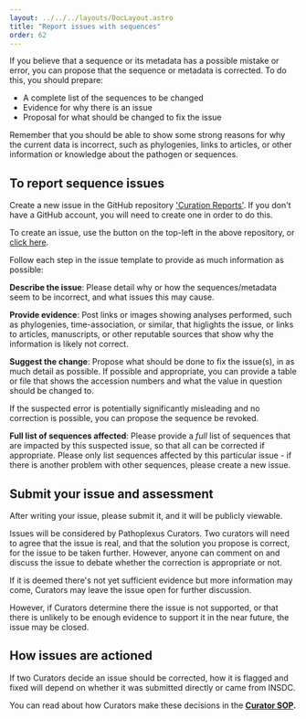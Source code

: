```yaml
---
layout: ../../../layouts/DocLayout.astro
title: "Report issues with sequences"
order: 62
---
```


If you believe that a sequence or its metadata has a possible mistake or error, you can 
propose that the sequence or metadata is corrected.
To do this, you should prepare:
- A complete list of the sequences to be changed
- Evidence for why there is an issue
- Proposal for what should be changed to fix the issue

Remember that you should be able to show some strong reasons
for why the current data is incorrect, such as phylogenies, links to articles, or other
information or knowledge about the pathogen or sequences.

## To report sequence issues

Create a new issue in the GitHub repository ['Curation Reports'](https://github.com/pathoplexus/curation_reports).
If you don't have a GitHub account, you will need to create one in order to do this.

To create an issue, use the button on the top-left in the above repository, 
or [click here](https://github.com/pathoplexus/curation_reports/issues/new/choose).

Follow each step in the issue template to provide as much information as possible:

**Describe the issue**: Please detail why or how the sequences/metadata seem to be incorrect,
and what issues this may cause.

**Provide evidence**: Post links or images showing analyses performed, such as phylogenies,
time-association, or similar, that higlights the issue, or links to articles, manuscripts, or other
reputable sources that show why the information is likely not correct.

**Suggest the change**: Propose what should be done to fix the issue(s), in as much detail as possible.
If possible and appropriate, you can provide a table or file that shows the accession numbers and what the value in question should be changed to.

If the suspected error is potentially significantly misleading and no correction is possible, you can propose the sequence be revoked.

**Full list of sequences affected**: Please provide a _full_ list of sequences that are impacted
by this suspected issue, so that all can be corrected if appropriate.
Please only list sequences affected by this particular issue - if there is another problem with other sequences,
please create a new issue.

## Submit your issue and assessment

After writing your issue, please submit it, and it will be publicly viewable.

Issues will be considered by Pathoplexus Curators.
Two curators will need to agree that the issue is real, and that the solution you propose is correct, for the issue to be taken further.
However, anyone can comment on and discuss the issue to debate whether the correction is appropriate or not.

If it is deemed there's not yet sufficient evidence but more information may come, Curators may leave the issue open for further discussion.

However, if Curators determine there the issue is not supported, or that there is unlikely to be enough evidence to support it in the near future, the issue may be closed.

## How issues are actioned

If two Curators decide an issue should be corrected, how it is flagged and fixed will depend
on whether it was submitted directly or came from INSDC.

You can read about how Curators make these decisions in the **[Curator SOP]().**